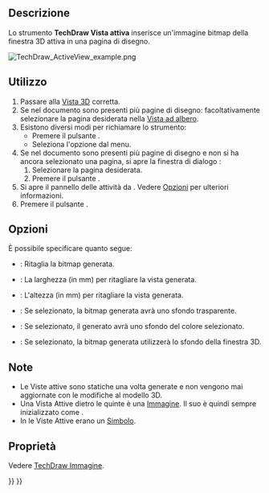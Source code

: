 <languages/>

{{Docnav/it
|[[TechDraw_ProjectShape/it|Proietta forma]]
|[[TechDraw_DraftView/it|Vista di Draft]]
|[[TechDraw_Workbench/it|TechDraw]]
|IconL=TechDraw_ProjectShape.svg
|IconR=TechDraw_DraftView.svg
|IconC=Workbench_TechDraw.svg
}}

{{GuiCommand/it
|Name=TechDraw ActiveView
|Name/it=TechDraw Vista attiva
|MenuLocation=TechDraw → Viste Da Altri Ambienti → Inserisci Vista attiva (Vista 3D)
|Workbenches=[[TechDraw_Workbench/it|TechDraw]]
|Version=0.19
|SeeAlso=[[TechDraw_Image/it|TechDraw Immagine]]
}}

<span id="Description"></span>
==Descrizione==

Lo strumento '''TechDraw Vista attiva''' inserisce un'immagine bitmap della finestra 3D attiva in una pagina di disegno.

[[File:TechDraw_ActiveView_example.png]]
{{Caption|Una vista semplice dal modello 3D.}}

<span id="Usage"></span>
==Utilizzo==

# Passare alla [[3D_view/it|Vista 3D]] corretta.
# Se nel documento sono presenti più pagine di disegno: facoltativamente selezionare la pagina desiderata nella [[Tree_view/it|Vista ad albero]].
# Esistono diversi modi per richiamare lo strumento:
#* Premere il pulsante {{Button|[[Image:TechDraw_ActiveView.svg|16px]] [[TechDraw_ActiveView/it|Inserisci Vista attiva (Vista 3D)]]}}.
#* Seleziona l'opzione {{MenuCommand|TechDraw → Viste Da Altri Ambienti → [[Image:TechDraw_ActiveView.svg|16px]] Inserisci Vista attiva (Vista 3D)}} dal menu.
# Se nel documento sono presenti più pagine di disegno e non si ha ancora selezionato una pagina, si apre la finestra di dialogo {{MenuCommand|Scelta pagina}}:
## Selezionare la pagina desiderata.
## Premere il pulsante {{Button|OK}}.
# Si apre il pannello delle attività da {{MenuCommand|ActiveView a TD View}}. Vedere [[#Opzioni|Opzioni]] per ulteriori informazioni.
# Premere il pulsante {{Button|OK}}.

<span id="Options"></span>
== Opzioni ==

È possibile specificare quanto segue: 

* {{MenuCommand|Ritaglia}}: Ritaglia la bitmap generata.
* {{MenuCommand|Larghezza}}: La larghezza (in mm) per ritagliare la vista generata.
* {{MenuCommand|Altezza}}: L'altezza (in mm) per ritagliare la vista generata.
* {{MenuCommand|Nessuno sfondo}}: Se selezionato, la bitmap generata avrà uno sfondo trasparente.
* {{MenuCommand|Sfondo uniforme}}: Se selezionato, il generato avrà uno sfondo del colore selezionato.
* {{MenuCommand|Usa sfondo 3D}}: Se selezionato, la bitmap generata utilizzerà lo sfondo della finestra 3D.

<span id="Notes"></span>
== Note ==

* Le Viste attive sono statiche una volta generate e non vengono mai aggiornate con le modifiche al modello 3D.
* Una Vista Attive dietro le quinte è una [[TechDraw_Image/it|Immagine]]. Il suo {{PropertyData|Scale Type}} è quindi sempre inizializzato come {{Value|Custom}}.
* In {{VersionMinus/it|0.20}} le Viste Attive erano un [[TechDraw_Symbol/it|Simbolo]].

<span id="Properties"></span>
==Proprietà==

Vedere [[TechDraw_Image/it#Properietà|TechDraw Immagine]].


{{Docnav/it
|[[TechDraw_ProjectShape/it|Proietta forma]]
|[[TechDraw_DraftView/it|Vista di Draft]]
|[[TechDraw_Workbench/it|TechDraw]]
|IconL=TechDraw_ProjectShape.svg
|IconR=TechDraw_DraftView.svg
|IconC=Workbench_TechDraw.svg
}}

{{TechDraw_Tools_navi{{#translation:}}}}
{{Userdocnavi{{#translation:}}}}